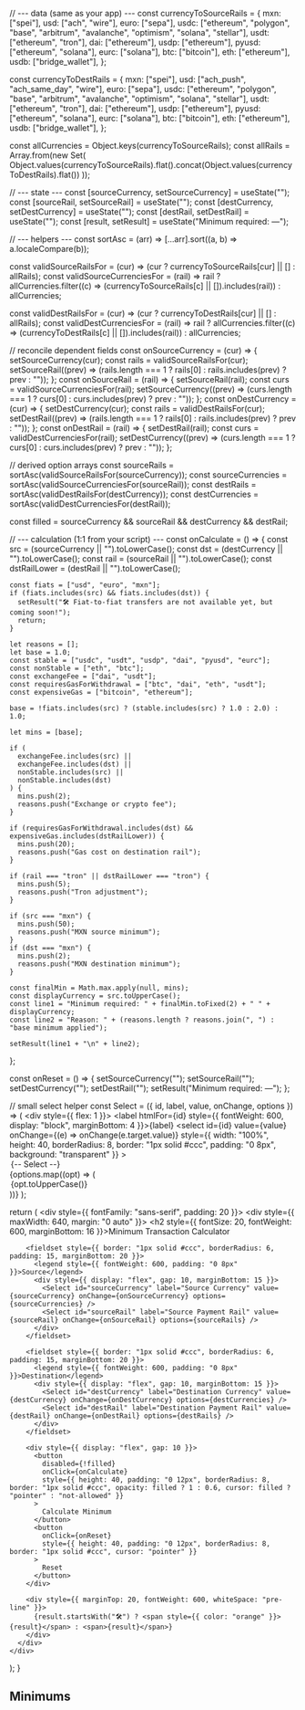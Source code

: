   // --- data (same as your app) ---
  const currencyToSourceRails = {
    mxn: ["spei"],
    usd: ["ach", "wire"],
    euro: ["sepa"],
    usdc: ["ethereum", "polygon", "base", "arbitrum", "avalanche", "optimism", "solana", "stellar"],
    usdt: ["ethereum", "tron"],
    dai: ["ethereum"],
    usdp: ["ethereum"],
    pyusd: ["ethereum", "solana"],
    eurc: ["solana"],
    btc: ["bitcoin"],
    eth: ["ethereum"],
    usdb: ["bridge_wallet"],
  };

  const currencyToDestRails = {
    mxn: ["spei"],
    usd: ["ach_push", "ach_same_day", "wire"],
    euro: ["sepa"],
    usdc: ["ethereum", "polygon", "base", "arbitrum", "avalanche", "optimism", "solana", "stellar"],
    usdt: ["ethereum", "tron"],
    dai: ["ethereum"],
    usdp: ["ethereum"],
    pyusd: ["ethereum", "solana"],
    eurc: ["solana"],
    btc: ["bitcoin"],
    eth: ["ethereum"],
    usdb: ["bridge_wallet"],
  };

  const allCurrencies = Object.keys(currencyToSourceRails);
  const allRails = Array.from(new Set(
    Object.values(currencyToSourceRails).flat().concat(Object.values(currencyToDestRails).flat())
  ));

  // --- state ---
  const [sourceCurrency, setSourceCurrency] = useState("");
  const [sourceRail, setSourceRail] = useState("");
  const [destCurrency, setDestCurrency] = useState("");
  const [destRail, setDestRail] = useState("");
  const [result, setResult] = useState("Minimum required: —");

  // --- helpers ---
  const sortAsc = (arr) => [...arr].sort((a, b) => a.localeCompare(b));

  const validSourceRailsFor = (cur) => (cur ? currencyToSourceRails[cur] || [] : allRails);
  const validSourceCurrenciesFor = (rail) =>
    rail ? allCurrencies.filter((c) => (currencyToSourceRails[c] || []).includes(rail)) : allCurrencies;

  const validDestRailsFor = (cur) => (cur ? currencyToDestRails[cur] || [] : allRails);
  const validDestCurrenciesFor = (rail) =>
    rail ? allCurrencies.filter((c) => (currencyToDestRails[c] || []).includes(rail)) : allCurrencies;

  // reconcile dependent fields
  const onSourceCurrency = (cur) => {
    setSourceCurrency(cur);
    const rails = validSourceRailsFor(cur);
    setSourceRail((prev) => (rails.length === 1 ? rails[0] : rails.includes(prev) ? prev : ""));
  };
  const onSourceRail = (rail) => {
    setSourceRail(rail);
    const curs = validSourceCurrenciesFor(rail);
    setSourceCurrency((prev) => (curs.length === 1 ? curs[0] : curs.includes(prev) ? prev : ""));
  };
  const onDestCurrency = (cur) => {
    setDestCurrency(cur);
    const rails = validDestRailsFor(cur);
    setDestRail((prev) => (rails.length === 1 ? rails[0] : rails.includes(prev) ? prev : ""));
  };
  const onDestRail = (rail) => {
    setDestRail(rail);
    const curs = validDestCurrenciesFor(rail);
    setDestCurrency((prev) => (curs.length === 1 ? curs[0] : curs.includes(prev) ? prev : ""));
  };

  // derived option arrays
  const sourceRails = sortAsc(validSourceRailsFor(sourceCurrency));
  const sourceCurrencies = sortAsc(validSourceCurrenciesFor(sourceRail));
  const destRails = sortAsc(validDestRailsFor(destCurrency));
  const destCurrencies = sortAsc(validDestCurrenciesFor(destRail));

  const filled = sourceCurrency && sourceRail && destCurrency && destRail;

  // --- calculation (1:1 from your script) ---
  const onCalculate = () => {
    const src = (sourceCurrency || "").toLowerCase();
    const dst = (destCurrency || "").toLowerCase();
    const rail = (sourceRail || "").toLowerCase();
    const dstRailLower = (destRail || "").toLowerCase();

    const fiats = ["usd", "euro", "mxn"];
    if (fiats.includes(src) && fiats.includes(dst)) {
      setResult("🛠️ Fiat-to-fiat transfers are not available yet, but coming soon!");
      return;
    }

    let reasons = [];
    let base = 1.0;
    const stable = ["usdc", "usdt", "usdp", "dai", "pyusd", "eurc"];
    const nonStable = ["eth", "btc"];
    const exchangeFee = ["dai", "usdt"];
    const requiresGasForWithdrawal = ["btc", "dai", "eth", "usdt"];
    const expensiveGas = ["bitcoin", "ethereum"];

    base = !fiats.includes(src) ? (stable.includes(src) ? 1.0 : 2.0) : 1.0;

    let mins = [base];

    if (
      exchangeFee.includes(src) ||
      exchangeFee.includes(dst) ||
      nonStable.includes(src) ||
      nonStable.includes(dst)
    ) {
      mins.push(2);
      reasons.push("Exchange or crypto fee");
    }

    if (requiresGasForWithdrawal.includes(dst) && expensiveGas.includes(dstRailLower)) {
      mins.push(20);
      reasons.push("Gas cost on destination rail");
    }

    if (rail === "tron" || dstRailLower === "tron") {
      mins.push(5);
      reasons.push("Tron adjustment");
    }

    if (src === "mxn") {
      mins.push(50);
      reasons.push("MXN source minimum");
    }
    if (dst === "mxn") {
      mins.push(2);
      reasons.push("MXN destination minimum");
    }

    const finalMin = Math.max.apply(null, mins);
    const displayCurrency = src.toUpperCase();
    const line1 = "Minimum required: " + finalMin.toFixed(2) + " " + displayCurrency;
    const line2 = "Reason: " + (reasons.length ? reasons.join(", ") : "base minimum applied");

    setResult(line1 + "\n" + line2);
  };

  const onReset = () => {
    setSourceCurrency("");
    setSourceRail("");
    setDestCurrency("");
    setDestRail("");
    setResult("Minimum required: —");
  };

  // small select helper
  const Select = ({ id, label, value, onChange, options }) => (
    <div style={{ flex: 1 }}>
      <label htmlFor={id} style={{ fontWeight: 600, display: "block", marginBottom: 4 }}>{label}</label>
      <select
        id={id}
        value={value}
        onChange={(e) => onChange(e.target.value)}
        style={{ width: "100%", height: 40, borderRadius: 8, border: "1px solid #ccc", padding: "0 8px", background: "transparent" }}
      >
        <option value="">{`-- Select --`}</option>
        {options.map((opt) => (
          <option key={opt} value={opt}>{opt.toUpperCase()}</option>
        ))}
      </select>
    </div>
  );

  return (
    <div style={{ fontFamily: "sans-serif", padding: 20 }}>
      <div style={{ maxWidth: 640, margin: "0 auto" }}>
        <h2 style={{ fontSize: 20, fontWeight: 600, marginBottom: 16 }}>Minimum Transaction Calculator</h2>

        <fieldset style={{ border: "1px solid #ccc", borderRadius: 6, padding: 15, marginBottom: 20 }}>
          <legend style={{ fontWeight: 600, padding: "0 8px" }}>Source</legend>
          <div style={{ display: "flex", gap: 10, marginBottom: 15 }}>
            <Select id="sourceCurrency" label="Source Currency" value={sourceCurrency} onChange={onSourceCurrency} options={sourceCurrencies} />
            <Select id="sourceRail" label="Source Payment Rail" value={sourceRail} onChange={onSourceRail} options={sourceRails} />
          </div>
        </fieldset>

        <fieldset style={{ border: "1px solid #ccc", borderRadius: 6, padding: 15, marginBottom: 20 }}>
          <legend style={{ fontWeight: 600, padding: "0 8px" }}>Destination</legend>
          <div style={{ display: "flex", gap: 10, marginBottom: 15 }}>
            <Select id="destCurrency" label="Destination Currency" value={destCurrency} onChange={onDestCurrency} options={destCurrencies} />
            <Select id="destRail" label="Destination Payment Rail" value={destRail} onChange={onDestRail} options={destRails} />
          </div>
        </fieldset>

        <div style={{ display: "flex", gap: 10 }}>
          <button
            disabled={!filled}
            onClick={onCalculate}
            style={{ height: 40, padding: "0 12px", borderRadius: 8, border: "1px solid #ccc", opacity: filled ? 1 : 0.6, cursor: filled ? "pointer" : "not-allowed" }}
          >
            Calculate Minimum
          </button>
          <button
            onClick={onReset}
            style={{ height: 40, padding: "0 12px", borderRadius: 8, border: "1px solid #ccc", cursor: "pointer" }}
          >
            Reset
          </button>
        </div>

        <div style={{ marginTop: 20, fontWeight: 600, whiteSpace: "pre-line" }}>
          {result.startsWith("🛠️") ? <span style={{ color: "orange" }}>{result}</span> : <span>{result}</span>}
        </div>
      </div>
    </div>
  );
}

## Minimums
<MinTxCalculator />
